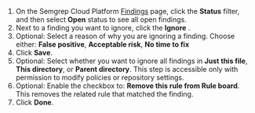1. On the Semgrep Cloud Platform [Findings](https://semgrep.dev/orgs/-/findings?tab=open) page, click the **Status** filter, and then select **Open** status to see all open findings.
1. Next to a finding you want to ignore, click the **Ignore** <i class="fa-regular fa-chevron-down"></i>.
1. Optional: Select a reason of why you are ignoring a finding. Choose either: **False positive**, **Acceptable risk**, **No time to fix**
1. Click **Save**.
1. Optional: Select whether you want to ignore all findings in **Just this file**, **This directory**, or **Parent directory**. This step is accessible only with permission to modify policies or repository settings.
1. Optional: Enable the checkbox to: **Remove this rule from Rule board**. This removes the related rule that matched the finding.
1. Click **Done**.
